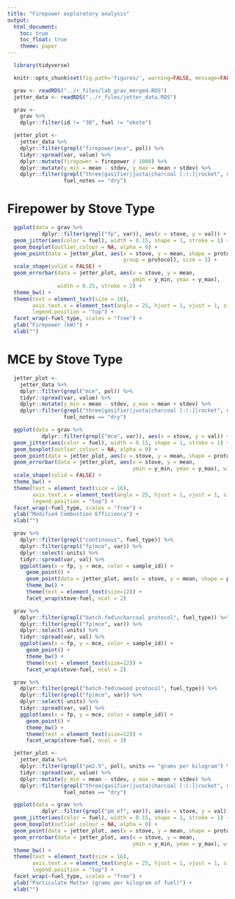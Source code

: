 ```yaml
---
title: "Firepower exploratory analysis"
output:
  html_document:
    toc: true
    toc_float: true
    theme: paper
---
```


```r
  library(tidyverse)
```

```r
  knitr::opts_chunk$set(fig.path='figures/', warning=FALSE, message=FALSE, cache=FALSE, echo=FALSE)
```

```r
  grav <- readRDS("../r_files/lab_grav_merged.RDS")
  jetter_data <- readRDS("../r_files/jetter_data.RDS")
```

```r
  grav <-
    grav %>%
    dplyr::filter(id != "3B", fuel != "okote")
```

```r
  jetter_plot <-
    jetter_data %>%
    dplyr::filter(grepl("firepower|mce", pol)) %>%
    tidyr::spread(var, value) %>%
    dplyr::mutate(firepower = firepower / 1000) %>%
    dplyr::mutate(y_min = mean - stdev, y_max = mean + stdev) %>%
    dplyr::filter(grepl("three|gasifier|justa|charcoal [:(:]|rocket", stove),
                  fuel_notes == "dry")
```

# Firepower by Stove Type

```r
  ggplot(data = grav %>%
           dplyr::filter(grepl("fp", var)), aes(x = stove, y = val)) +
  geom_jitter(aes(color = fuel), width = 0.15, shape = 1, stroke = 1) +
  geom_boxplot(outlier.colour = NA, alpha = 0) +
  geom_point(data = jetter_plot, aes(x = stove, y = mean, shape = protocol,
                                     group = protocol), size = 3) +
  scale_shape(solid = FALSE) +
  geom_errorbar(data = jetter_plot, aes(x = stove, y = mean,
                                        ymin = y_min, ymax = y_max),
                width = 0.25, stroke = 2) +
  theme_bw() +
  theme(text = element_text(size = 16),
        axis.text.x = element_text(angle = 25, hjust = 1, vjust = 1, size = 10),
        legend.position = "top") +
  facet_wrap(~fuel_type, scales = "free") +
  ylab("Firepower (kW)") +
  xlab("")
```

# MCE by Stove Type

```r
  jetter_plot <-
    jetter_data %>%
    dplyr::filter(grepl("mce", pol)) %>%
    tidyr::spread(var, value) %>%
    dplyr::mutate(y_min = mean - stdev, y_max = mean + stdev) %>%
    dplyr::filter(grepl("three|gasifier|justa|charcoal [:(:]|rocket", stove),
                  fuel_notes == "dry")

  ggplot(data = grav %>%
           dplyr::filter(grepl("mce", var)), aes(x = stove, y = val)) +
  geom_jitter(aes(color = fuel), width = 0.15, shape = 1, stroke = 1) +
  geom_boxplot(outlier.colour = NA, alpha = 0) +
  geom_point(data = jetter_plot, aes(x = stove, y = mean, shape = protocol), size = 3) +
  geom_errorbar(data = jetter_plot, aes(x = stove, y = mean,
                                        ymin = y_min, ymax = y_max), width = 0.25, stroke = 2) +
  scale_shape(solid = FALSE) +
  theme_bw() +
  theme(text = element_text(size = 16),
        axis.text.x = element_text(angle = 25, hjust = 1, vjust = 1, size = 10),
        legend.position = "top") +
  facet_wrap(~fuel_type, scales = "free") +
  ylab("Modified Combustion Efficiency") +
  xlab("")
```

```r
  grav %>%
    dplyr::filter(grepl("continuous", fuel_type)) %>%
    dplyr::filter(grepl("fp|mce", var)) %>%
    dplyr::select(-units) %>%
    tidyr::spread(var, val) %>%
    ggplot(aes(x = fp, y = mce, color = sample_id)) +
      geom_point() +
      geom_point(data = jetter_plot, aes(x = stove, y = mean, shape = protocol), size = 3) +
      theme_bw() + 
      theme(text = element_text(size=12)) +
      facet_wrap(stove~fuel, ncol = 2)
```

```r
  grav %>%
    dplyr::filter(grepl("batch-fed\ncharcoal protocol", fuel_type)) %>%
    dplyr::filter(grepl("fp|mce", var)) %>%
    dplyr::select(-units) %>%
    tidyr::spread(var, val) %>%
    ggplot(aes(x = fp, y = mce, color = sample_id)) +
      geom_point() +
      theme_bw() + 
      theme(text = element_text(size=12)) +
      facet_wrap(stove~fuel, ncol = 2)
```

```r
  grav %>%
    dplyr::filter(grepl("batch-fed\nwood protocol", fuel_type)) %>%
    dplyr::filter(grepl("fp|mce", var)) %>%
    dplyr::select(-units) %>%
    tidyr::spread(var, val) %>%
    ggplot(aes(x = fp, y = mce, color = sample_id)) +
      geom_point() +
      theme_bw() + 
      theme(text = element_text(size=12)) +
      facet_wrap(stove~fuel, ncol = 3)
```

```r
  jetter_plot <-
    jetter_data %>%
    dplyr::filter(grepl("pm2.5", pol), units == "grams per kilogram") %>%
    tidyr::spread(var, value) %>%
    dplyr::mutate(y_min = mean - stdev, y_max = mean + stdev) %>%
    dplyr::filter(grepl("three|gasifier|justa|charcoal [:(:]|rocket", stove),
                  fuel_notes == "dry")

  ggplot(data = grav %>%
           dplyr::filter(grepl("pm_ef", var)), aes(x = stove, y = val)) +
  geom_jitter(aes(color = fuel), width = 0.15, shape = 1, stroke = 1) +
  geom_boxplot(outlier.colour = NA, alpha = 0) +
  geom_point(data = jetter_plot, aes(x = stove, y = mean, shape = protocol), size = 2.5) +
  geom_errorbar(data = jetter_plot, aes(x = stove, y = mean,
                                        ymin = y_min, ymax = y_max), width = 0.15, stroke = 2) +
  theme_bw() +
  theme(text = element_text(size = 16),
        axis.text.x = element_text(angle = 25, hjust = 1, vjust = 1, size = 12),
        legend.position = "top") +
  facet_wrap(~fuel_type, scales = "free") +
  ylab("Particulate Matter (grams per kilogram of fuel)") +
  xlab("")
```